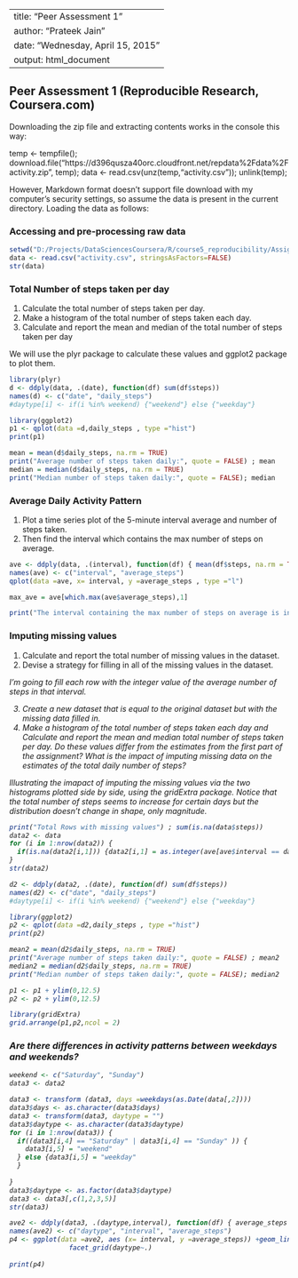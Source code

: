 
---
title: "Peer Assessment 1"
author: "Prateek Jain"
date: "Wednesday, April 15, 2015"
output: html_document
---

## Peer Assessment 1 (Reproducible Research, Coursera.com)

Downloading the zip file and extracting contents works in the console this way:

temp <- tempfile();
download.file("https://d396qusza40orc.cloudfront.net/repdata%2Fdata%2Factivity.zip", temp);
data <- read.csv(unz(temp,"activity.csv"));
unlink(temp);

However, Markdown format doesn't support file download with my computer's security settings, so assume the data is present in the current directory. Loading the data as follows:

### Accessing and pre-processing raw data
``` r
setwd("D:/Projects/DataSciencesCoursera/R/course5_reproducibility/Assignment1")
data <- read.csv("activity.csv", stringsAsFactors=FALSE)
str(data)

```

### Total Number of steps taken per day
1) Calculate the total number of steps taken per day.
2) Make a histogram of the total number of steps taken each day.
3) Calculate and report the mean and median of the total number of steps taken per day

We will use the plyr package to calculate these values and ggplot2 package to plot them.

``` r
library(plyr)
d <- ddply(data, .(date), function(df) sum(df$steps))
names(d) <- c("date", "daily_steps")
#daytype[i] <- if(i %in% weekend) {"weekend"} else {"weekday"}

library(ggplot2)
p1 <- qplot(data =d,daily_steps , type ="hist")
print(p1)

mean = mean(d$daily_steps, na.rm = TRUE)
print("Average number of steps taken daily:", quote = FALSE) ; mean
median = median(d$daily_steps, na.rm = TRUE)
print("Median number of steps taken daily:", quote = FALSE); median

```

### Average Daily Activity Pattern
1) Plot a time series plot of the 5-minute interval average and number of steps taken.
2) Then find the interval which contains the max number of steps on average.

``` r
ave <- ddply(data, .(interval), function(df) { mean(df$steps, na.rm = TRUE)})
names(ave) <- c("interval", "average_steps")
qplot(data =ave, x= interval, y =average_steps , type ="l")

max_ave = ave[which.max(ave$average_steps),1]

print("The interval containing the max number of steps on average is interval:") ; max_ave

```

### Imputing missing values
1) Calculate and report the total number of missing values in the dataset.
2) Devise a strategy for filling in all of the missing values in the dataset. 

<i>  I'm going to fill each row with the integer value of the average number of steps in that interval. <i>

3) Create a new dataset that is equal to the original dataset but with the missing data filled in.
4) Make a histogram of the total number of steps taken each day and Calculate and report the mean and median total number of steps taken per day. Do these values differ from the estimates from the first part of the assignment? What is the impact of imputing missing data on the estimates of the total daily number of steps?

<i>   Illustrating the imapact of imputing the missing values via the two histograms plotted side by side, using the gridExtra package.
  Notice that the total number of steps seems to increase for certain days but the distribution doesn't change in shape, only magnitude. </i>

``` r
print("Total Rows with missing values") ; sum(is.na(data$steps))
data2 <- data
for (i in 1:nrow(data2)) {  
  if(is.na(data2[i,1])) {data2[i,1] = as.integer(ave[ave$interval == data2[i,3],2])}
}
str(data2)

d2 <- ddply(data2, .(date), function(df) sum(df$steps))
names(d2) <- c("date", "daily_steps")
#daytype[i] <- if(i %in% weekend) {"weekend"} else {"weekday"}

library(ggplot2)
p2 <- qplot(data =d2,daily_steps , type ="hist")
print(p2)

mean2 = mean(d2$daily_steps, na.rm = TRUE)
print("Average number of steps taken daily:", quote = FALSE) ; mean2
median2 = median(d2$daily_steps, na.rm = TRUE)
print("Median number of steps taken daily:", quote = FALSE); median2

p1 <- p1 + ylim(0,12.5)
p2 <- p2 + ylim(0,12.5)

library(gridExtra)
grid.arrange(p1,p2,ncol = 2)

```

### Are there differences in activity patterns between weekdays and weekends?

``` r
weekend <- c("Saturday", "Sunday")
data3 <- data2

data3 <- transform (data3, days =weekdays(as.Date(data[,2])))
data3$days <- as.character(data3$days)
data3 <- transform(data3, daytype = "")
data3$daytype <- as.character(data3$daytype)
for (i in 1:nrow(data3)) {  
  if((data3[i,4] == "Saturday" | data3[i,4] == "Sunday" )) {
    data3[i,5] = "weekend"
  } else {data3[i,5] = "weekday"
  }
  
}
data3$daytype <- as.factor(data3$daytype)
data3 <- data3[,c(1,2,3,5)]
str(data3)

ave2 <- ddply(data3, .(daytype,interval), function(df) { average_steps = mean(df$steps, na.rm = TRUE)})
names(ave2) <- c("daytype", "interval", "average_steps")
p4 <- ggplot(data =ave2, aes (x= interval, y =average_steps)) +geom_line() + 
               facet_grid(daytype~.)
             
print(p4)
```